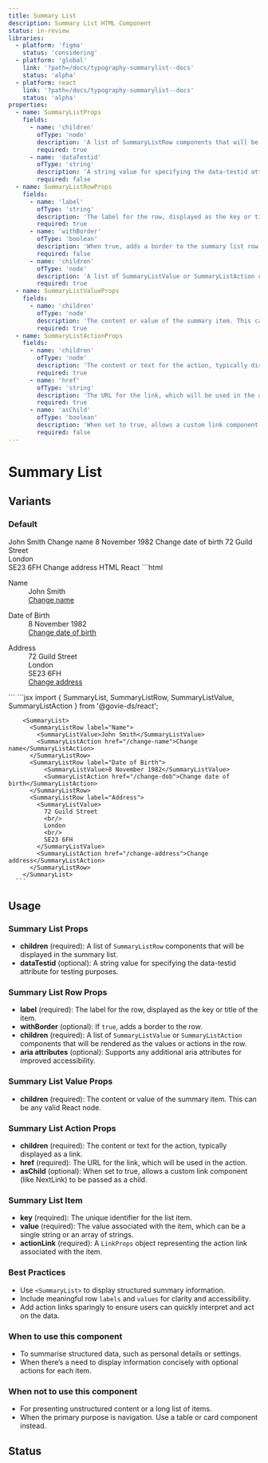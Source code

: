 ```yaml
---
title: Summary List
description: Summary List HTML Component
status: in-review
libraries:
  - platform: 'figma'
    status: 'considering'
  - platform: 'global'
    link: '?path=/docs/typography-summarylist--docs'
    status: 'alpha'
  - platform: react
    link: '?path=/docs/typography-summarylist--docs'
    status: 'alpha'
properties:
  - name: SummaryListProps
    fields:
      - name: 'children'
        ofType: 'node'
        description: 'A list of SummaryListRow components that will be displayed in the summary list.'
        required: true
      - name: 'dataTestid'
        ofType: 'string'
        description: 'A string value for specifying the data-testid attribute for testing purposes.'
        required: false
  - name: SummaryListRowProps
    fields:
      - name: 'label'
        ofType: 'string'
        description: 'The label for the row, displayed as the key or title of the item.'
        required: true
      - name: 'withBorder'
        ofType: 'boolean'
        description: 'When true, adds a border to the summary list row.'
        required: false
      - name: 'children'
        ofType: 'node'
        description: 'A list of SummaryListValue or SummaryListAction components that will be rendered as the values or actions in the row.'
        required: true
  - name: SummaryListValueProps
    fields:
      - name: 'children'
        ofType: 'node'
        description: 'The content or value of the summary item. This can be any valid React node.'
        required: true
  - name: SummaryListActionProps
    fields:
      - name: 'children'
        ofType: 'node'
        description: 'The content or text for the action, typically displayed as a link.'
        required: true
      - name: 'href'
        ofType: 'string'
        description: 'The URL for the link, which will be used in the action.'
        required: true
      - name: 'asChild'
        ofType: 'boolean'
        description: 'When set to true, allows a custom link component (like NextLink) to be passed as a child.'
        required: false
---
```


# Summary List

## Variants

### Default

<ComponentContainer>
  <SummaryList>
    <SummaryListRow label="Name">
      <SummaryListValue>John Smith</SummaryListValue>
      <SummaryListAction href="/change-name">Change name</SummaryListAction>
    </SummaryListRow>
    <SummaryListRow label="Date of Birth">
      <SummaryListValue>8 November 1982</SummaryListValue>
      <SummaryListAction href="/change-dob">
        Change date of birth
      </SummaryListAction>
    </SummaryListRow>
    <SummaryListRow label="Address">
      <SummaryListValue>
        72 Guild Street
        <br />
        London
        <br />
        SE23 6FH
      </SummaryListValue>
      <SummaryListAction href="/change-address">
        Change address
      </SummaryListAction>
    </SummaryListRow>
  </SummaryList>
</ComponentContainer>

<Tabs id="summary-list-default">
  <TabList>
    <TabItem value="html" checked>HTML</TabItem>
    <TabItem value="react">React</TabItem>
  </TabList>
  <TabPanel value="html">
  ```html
  <div class="gi-summary-list" role="list" aria-label="Summary list">
    <dl>
      <dt>Name</dt>
      <dd class="gi-summary-list-value">John Smith</dd>
      <dd class="gi-summary-list-actions">
        <a href="/change-name" aria-label="Link action: Change name">Change name</a>
      </dd>
    </dl>
    <dl>
      <dt>Date of Birth</dt>
      <dd class="gi-summary-list-value">8 November 1982</dd>
      <dd class="gi-summary-list-actions">
        <a href="/change-dob" aria-label="Link action: Change date of birth">Change date of birth</a>
      </dd>
    </dl>
    <dl>
      <dt>Address</dt>
      <dd class="gi-summary-list-value">
        72 Guild Street
        <br/>
        London
        <br/>
        SE23 6FH
        <br/>
      </dd>
      <dd class="gi-summary-list-actions">
        <a href="/change-address" aria-label="Link action: Change address">Change address</a>
      </dd>
    </dl>
  </div>
  ```
  </TabPanel>
  <TabPanel value="react">
    ```jsx
        import { SummaryList, SummaryListRow, SummaryListValue, SummaryListAction } from '@govie-ds/react';
        
        <SummaryList>
          <SummaryListRow label="Name">
            <SummaryListValue>John Smith</SummaryListValue>
            <SummaryListAction href="/change-name">Change name</SummaryListAction>
          </SummaryListRow>
          <SummaryListRow label="Date of Birth">
              <SummaryListValue>8 November 1982</SummaryListValue>
              <SummaryListAction href="/change-dob">Change date of birth</SummaryListAction>
          </SummaryListRow>
          <SummaryListRow label="Address">
            <SummaryListValue>
              72 Guild Street 
              <br/>
              London
              <br/>
              SE23 6FH
            </SummaryListValue>
            <SummaryListAction href="/change-address">Change address</SummaryListAction>
          </SummaryListRow>
        </SummaryList>
      ```
  </TabPanel>
</Tabs>

## Usage

<ComponentPropertiesTable componentId="summary-list" />

### Summary List Props

- **children** (required): A list of `SummaryListRow` components that will be displayed in the summary list.
- **dataTestid** (optional): A string value for specifying the data-testid attribute for testing purposes.

### Summary List Row Props

- **label** (required): The label for the row, displayed as the key or title of the item.
- **withBorder** (optional): If `true`, adds a border to the row.
- **children** (required): A list of `SummaryListValue` or `SummaryListAction` components that will be rendered as the values or actions in the row.
- **aria attributes** (optional): Supports any additional aria attributes for improved accessibility.

### Summary List Value Props

- **children** (required): The content or value of the summary item. This can be any valid React node.

### Summary List Action Props

- **children** (required): The content or text for the action, typically displayed as a link.
- **href** (required): The URL for the link, which will be used in the action.
- **asChild** (optional): When set to true, allows a custom link component (like NextLink) to be passed as a child.

### Summary List Item

- **key** (required): The unique identifier for the list item.
- **value** (required): The value associated with the item, which can be a single string or an array of strings.
- **actionLink** (required): A `LinkProps` object representing the action link associated with the item.

### Best Practices

- Use `<SummaryList>` to display structured summary information.
- Include meaningful row `labels` and `values` for clarity and accessibility.
- Add action links sparingly to ensure users can quickly interpret and act on the data.

### When to use this component

- To summarise structured data, such as personal details or settings.
- When there’s a need to display information concisely with optional actions for each item.

### When not to use this component

- For presenting unstructured content or a long list of items.
- When the primary purpose is navigation. Use a table or card component instead.

## Status

<ComponentStatusBlock componentId="summary-list" />

